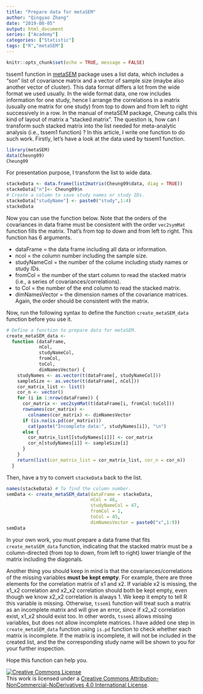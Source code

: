 ```yaml
---
title: "Prepare data for metaSEM"
author: "Qingyao Zhang"
date: "2019-08-05"
output: html_document
series: ["Academy"]
categories: ["Statistic"]
tags: ["R","metaSEM"]
---
```


```r
knitr::opts_chunk$set(echo = TRUE, message = FALSE)
```
tssem1 function in [metaSEM](https://github.com/mikewlcheung/metasem) package uses a list data, which includes a "son" list of covariance matrix and a vector of sample size (maybe also another vector of cluster). This data format differs a lot from the wide format we used usually. In the wide format data, one row includes information for one study, hence I arrange the correlations in a matrix (usually one matrix for one study) from top to down and from left to right successively in a row. In the manual of metaSEM package, Cheung calls this kind of layout of matrix a "stacked matrix". The question is, how can I transform such stacked matrix into the list needed for meta-analytic analysis (i.e., tssem1 function) ? In this article, I write one function to do such work.
Firstly, let's have a look at the data used by tssem1 function.
```r
library(metaSEM)
data(Cheung09)
Cheung09
```
For presentation purpose, I transform the list to wide data.
``` r
stackeData <- data.frame(list2matrix(Cheung09$data, diag = TRUE))
stackeData["n"]<- Cheung09$n
# Create a column to save study names or study IDs.
stackeData["studyName"] <- paste0("study",1:4)
stackeData
```
Now you can use the function below. Note that the orders of the covariances in data frame must be consistent with the order `vec2symMat` function fills the matrix. That's from top to down and from left to right. This function has 6 arguments.

- dataFrame = the data frame including all data or information. 
- ncol = the column number including the sample size.
- studyNameCol = the number of the colume including study names or study IDs.
- fromCol = the number of the start column to read the stacked matrix (i.e., a series of covariances/correlations).
- to Col = the number of the end column to read the stacked matrix.
- dimNamesVector = the dimension names of the covariance matrices. Again, the order should be consistent with the matrix.

Now, run the following syntax to define the function `create_metaSEM_data` function before you use it. 
``` r
# Define a function to prepare data for metaSEM.
create_metaSEM_data <-
  function (dataFrame,
            nCol,
            studyNameCol,
            fromCol,
            toCol,
            dimNamesVector) {
    studyNames <- as.vector(t(dataFrame[, studyNameCol]))
    sampleSize <- as.vector(t(dataFrame[, nCol]))
    cor_matrix_list <- list()
    cor_n <- vector()
    for (i in 1:nrow(dataFrame)) {
      cor_matrix <- vec2symMat(t(dataFrame[i, fromCol:toCol]))
      rownames(cor_matrix) <-
        colnames(cor_matrix) <- dimNamesVector
      if (is.na(is.pd(cor_matrix)))
        cat(paste("Incomplete data:", studyNames[i]), "\n")
      else {
        cor_matrix_list[[studyNames[i]]] <- cor_matrix
        cor_n[studyNames[i]] <- sampleSize[i]
      }
    }
    return(list(cor_matrix_list = cor_matrix_list, cor_n = cor_n))
  }
```
Then, have a try to convert `stackeData` back to the list.
```r
names(stackeData) # To find the column number.
semData <- create_metaSEM_data(dataFrame = stackeData,
                               nCol = 46,
                               studyNameCol = 47,
                               fromCol = 1,
                               toCol = 45,
                               dimNamesVector = paste0("x",1:9))
semData
```
In your own work, you must prepare a data frame that fits `create_metaSEM_data` function, indicating that the stacked matrix must be a column-directed (from top to down, from left to right) lower triangle of the matrix including the diagonals. 

Another thing you should keep in mind is that the covariances/correlations of the missing variables **must be kept empty**. For example, there are three elements for the correlation matrix of x1 and x2. If variable x2 is missing, the x1_x2 correlation and x2_x2 correlation should both be kept empty, even though we know x2_x2 correlation is always 1. We keep it empty to tell R this variable is missing. Otherwise, `tssem1` function will treat such a matrix as an incomplete matrix and will give an error, since if x2_x2 correlation exist, x1_x2 should exist too. In other words, `tssem1` allows missing variables, but does not allow incomplete matrices. I have added one step in `create_metaSEM_data` function using `is.pd` function to check whether each matrix is incomplete. If the matrix is incomplete, it will not be included in the created list, and the the corresponding study name will be shown to you for your further inspection.

Hope this function can help you.

<a rel="license" href="http://creativecommons.org/licenses/by-nc-nd/4.0/"><img alt="Creative Commons License" style="border-width:0" src="https://i.creativecommons.org/l/by-nc-nd/4.0/88x31.png" /></a><br />This work is licensed under a <a rel="license" href="http://creativecommons.org/licenses/by-nc-nd/4.0/">Creative Commons Attribution-NonCommercial-NoDerivatives 4.0 International License</a>.